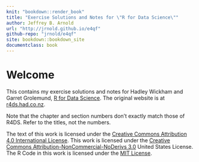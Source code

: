 ```yaml
---
knit: "bookdown::render_book"
title: "Exercise Solutions and Notes for \"R for Data Science\""
author: Jeffrey B. Arnold
url: "http://jrnold.github.io/e4qf"
github-repo: "jrnold/e4qf"
site: bookdown::bookdown_site
documentclass: book
---
```


# Welcome {-}

This contains my exercise solutions and notes for Hadley Wickham and Garret Grolemund, [R for Data Science](http://amzn.to/2aHLAQ1). The original website is at [r4ds.had.co.nz](http://r4ds.had.co.nz/).

Note that the chapter and section numbers don't exactly match those of R4DS.
Refer to the titles, not the numbers.

The text of this work is licensed under the [Creative Commons Attribution 4.0 International License](http://creativecommons.org/licenses/by/4.0/).
This work is licensed under the [Creative Commons Attribution-NonCommercial-NoDerivs 3.0](http://creativecommons.org/licenses/by-nc-nd/3.0/us/) United States License.
The R Code in this work is licensed under the [MIT License](https://opensource.org/licenses/MIT).
